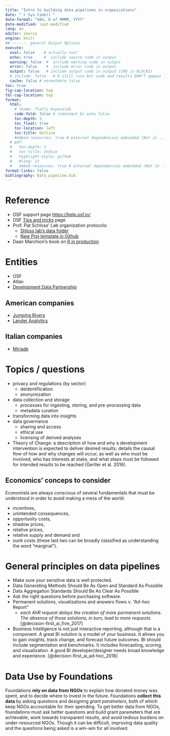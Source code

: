 ```yaml
---
title: "Intro to building data pipelines in organizations"
date: "`r Sys.time()`"
date-format: "ddd, D of MMMM, YYYY"
date-modified: last-modified
lang: en
editor: source
engine: knitr
## ------  general Output Options
execute:     
  eval: false    # actually run? 
  echo: true     #  include source code in output
  warning: false  #  include warning code in output
  error: false    #  include error code in output
  output: false   # include output code in output (CHG in BLOCKS)
  # include: false   # R still runs but code and results DON"T appear in output  
  cache: false # normalmnte false
toc: true
fig-cap-location: top
tbl-cap-location: top
format:
  html:
    # theme: flatly #spacelab
    code-fold: false # redundant bc echo false 
    toc-depth: 3
    toc_float: true
    toc-location: left
    toc-title: Outline
    #embed-resources: true # external dependencies embedded (Not in ..._files/)
  # pdf:
  #   toc-depth: 2
  #   toc-title: Indice
  #   highlight-style: github
  #   #lang: it
  #   embed-resources: true # external dependencies embedded (Not in ..._files/)
format-links: false
bibliography: Data_pipeline.bib
---
```


# Reference

+ OSF support page [https://help.osf.io/](https://help.osf.io/)
+ OSF [Tips and tricks](https://help.osf.io/article/576-tips-and-tricks) page 
+ Prof. Pat Schloss' Lab organization protocols: 
	+ [Shloss lab's data folder](https://www.schlosslab.org/lab_business/schloss-data_shared_directory.html)
	+ [New Proj template in Github](https://github.com/SchlossLab/new_projects)
+ Daan Marchiori's book on [R in production](https://datasciworkflows.netlify.app/)

# Entities

+ OSF
+ Atlan
+ [Development Data Partnership](https://datapartnership.org/)

## American companies

+ [Jumping Rivers](https://www.jumpingrivers.com/)
+ [Lander Analytics](https://www.landeranalytics.com/)

## Italian companies
+ [Miriade](https://www.miriade.it/it/consulenza-informatica)

# Topics / questions

+ privacy and regulations (by sector) 
	+ deidentification
	+ anonymization
+ data collection and storage
	+ processes for ingesting, storing, and pre-processing data
	+ metadata curation
+ transforming data into insights	
+ data governance 
	+ sharing and access
	+ ethical use 
	+ licensing of derived analyses

+ Theory of Change: a description of how and why a development intervention is expected to deliver desired results; details the causal flow of how and why changes will occur, as well as who must be involved, who has interests at stake, and what steps must be followed for intended results to be reached (Gertler et al. 2016). 

## Economics' conceps to consider

Economists are always conscious of several fundamentals that must be understood in order to avoid making a mess of the world:

- incentives,
- unintended consequences,
- opportunity costs,
- shadow prices,
- relative prices,
- relative supply and demand and
- sunk costs (these last two can be broadly classified as understanding the word “marginal”).

# General principles on data pipelines

+ Make sure your sensitive data is well protected. 
+ Data Generating Methods Should Be As Open and Standard As Possible
+ Data Aggregation Standards Should Be As Clear As Possible
+ Ask the right questions before purchasing software.
+ Permanent solutions, visualizations and answers flows v. "Ad-hoc Report"
	+ _each AhR request delays the creation of more permanent solutions. The absence of those solutions, in turn, lead to more requests._ [@decision-first_ai_five_2017]
+ Business Intelligence is not just interactive reporting, although that is a component. A great BI solution is a model of your business. It allows you to gain insights, track change, and forecast future outcomes. BI should include segmentation and benchmarks. It includes forecasting, scoring, and visualization. A good BI developer/designer needs broad knowledge and experience.  [@decision-first_ai_ad-hoc_2016]


# Data Use by Foundations
Foundations **rely on data from NGOs** to explain how donated money was spent, and to decide where to invest in the future. Foundations **collect this data** by asking questions and designing *grant parameters*, both of which keep NGOs accountable for their spending. To get better data from NGOs, foundations must ask better questions and build grant parameters that are achievable, work towards transparent results, and avoid tedious burdens on under-resourced NGOs. Though it can be difficult, improving data quality and the questions being asked is a win-win for all involved. 

